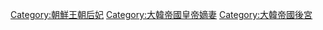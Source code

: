 [[Category:朝鮮王朝后妃|Category:朝鮮王朝后妃]]
[[Category:大韓帝國皇帝嫡妻|Category:大韓帝國皇帝嫡妻]]
[[Category:大韓帝國後宮|Category:大韓帝國後宮]]